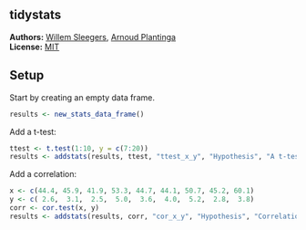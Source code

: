 <!-- README.md is generated from README.Rmd. Please edit that file -->

tidystats
---------------

**Authors:** [Willem Sleegers](http://willemsleegers.com/), [Arnoud Plantinga](http://www.arnoudplantinga.nl/)<br/>
**License:** [MIT](https://opensource.org/licenses/MIT)

## Setup

Start by creating an empty data frame. 

```r
results <- new_stats_data_frame()
```

Add a t-test:

```r
ttest <- t.test(1:10, y = c(7:20))
results <- addstats(results, ttest, "ttest_x_y", "Hypothesis", "A t-test of x and y")
```

Add a correlation:

```r
x <- c(44.4, 45.9, 41.9, 53.3, 44.7, 44.1, 50.7, 45.2, 60.1)
y <- c( 2.6,  3.1,  2.5,  5.0,  3.6,  4.0,  5.2,  2.8,  3.8)
corr <- cor.test(x, y)
results <- addstats(results, corr, "cor_x_y", "Hypothesis", "Correlation between x and y")
```



